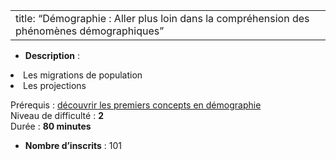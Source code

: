 
---
title: "Démographie : Aller plus loin dans la compréhension des phénomènes démographiques"
---


- **Description** : <ol>
<li dir="ltr" style="text-align: left;">Les migrations de population</li>
<li dir="ltr" style="text-align: left;">Les projections</li>
</ol>
<p dir="ltr" style="text-align: left;">Prérequis : <a href="https://maskaret.cefil.fr/course/view.php?id=15" target="_blank" rel="noopener">découvrir les premiers concepts en démographie</a><br>Niveau de difficulté : <strong>2</strong><br>Durée : <strong>80 minutes<br></strong></p>
- **Nombre d'inscrits** : 101
